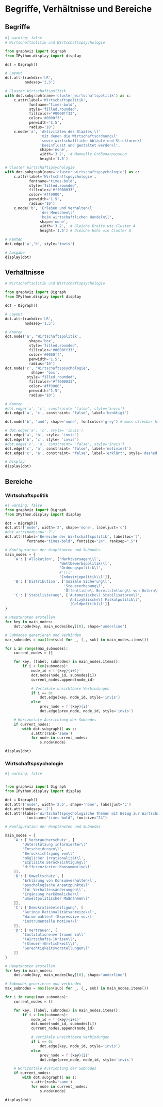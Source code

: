 # Begriffe, Verhältnisse und Bereiche

## Begriffe 

```python
#| warning: false
# Wirtschaftsolitik und Wirtschaftspsychologie

from graphviz import Digraph
from IPython.display import display

dot = Digraph()

# Layout
dot.attr(rankdir='LR',
         nodesep='3,5')

# Cluster Wirtschaftspolitik
with dot.subgraph(name='cluster_wirtschaftspolitik') as c:
    c.attr(label='Wirtschaftspolitik',
           fontname="times-bold", 
           style='filled,rounded',
           fillcolor='#0000ff33',
           color='#0000ff',
           penwidth='1.5',
           radius='10')
    c.node('a', 'Aktivitäten des Staates,\l' 
                'mit denen die Wirtschaftsordnung\l'
                'sowie wirtschaftliche Abläufe und Strukturen\l'
                'beeinflusst und gestaltet werden\l', 
                shape='none',
                width='3.2',  # Manuelle Größenanpassung
                height='1.5') 

# Cluster Wirtschaftspsychologie
with dot.subgraph(name='cluster_wirtschaftspsychologie') as c:
    c.attr(label='Wirtschaftspsychologie',
           fontname="times-bold",
           style='filled,rounded',
           fillcolor='#ff000033',
           color='#ff0000',
           penwidth='1.5',
           radius='10')
    c.node('b', 'Erleben und Verhalten\l'
                'des Menschen\l'
                'beim wirtschaftlichen Handeln\l', 
                shape='none',
                width='3.2',  # Gleiche Breite wie Cluster A
                height='1.5') # Gleiche Höhe wie Cluster A

# Kanten
dot.edge('a','b', style='invis')

# Ausgabe
display(dot)
```
## Verhältnisse 

```python

# Wirtschaftsolitik und Wirtschaftspsychologie

from graphviz import Digraph
from IPython.display import display

dot = Digraph()

# Layout
dot.attr(rankdir='LR',
         nodesep='1,5')

# Knoten
dot.node('a', 'Wirtschaftspolitik',
           shape='box', 
           style='filled,rounded',
           fillcolor='#0000ff33',
           color='#0000ff',
           penwidth='1.5',
           radius='10')
dot.node('c', 'Wirtschaftspsychologie',
            shape= 'box',
          style='filled,rounded',
           fillcolor='#ff000033',
           color='#ff0000',
           penwidth='1.5',
           radius='10')

# Kanten
#dot.edge('a', 'c', constraint= 'false', style='invis')
dot.edge('a', 'c', constraint= 'false', label='benötigt')

dot.node('b', 'und', shape='none', fontcolor='grey') # muss offenbar hier eingefügt werden für Verlauf der Pfeile

# dot.edge('a', 'c', style= 'invis')
dot.edge('a', 'b', style= 'invis')
dot.edge('b', 'c', style= 'invis')
#dot.edge('c', 'a', constraint= 'false', style='invis')
dot.edge('c', 'a', constraint= 'false', label='motiviert')
dot.edge('c', 'a', constraint= 'false', label='erklärt', style='dashed', fontcolor='grey')

# Display
display(dot)

```

## Bereiche 

### Wirtschaftspolitik

```python
#| warning: false
from graphviz import Digraph
from IPython.display import display

dot = Digraph()
dot.attr('node', width='2', shape='none', labeljust='c')
#dot.attr(nodesep='.7')
dot.attr(label='Bereiche der Wirtschaftspolitik', labelloc='t',
          fontname="times-bold", fontsize="24", ranksep=".5")

# Konfiguration der Hauptknoten und Subnodes
main_nodes = {
    'A': ['Allokation', ['Marktversagen\\l',
                         'Wettbewerbspolitik\\l',
                         'Ordnungspolitik\l',
                         #'\\l'
                         'Industriepolitik\\l']],
    'B': ['Distribution', ['Soziale Sicherung\l',
                           'Steuererhebung\l',
                           'Öffentliche\l Bereitstellung\l von Gütern\l']],
    'C': ['Stabilisierung', ['Automatische\l Stabilisatoren\l',
                             'Antizyklische\l Fiskalpolitik\l',
                             '(Geldpolitik)\l']]
}

# Hauptknoten erstellen
for key in main_nodes:
    dot.node(key, main_nodes[key][0], shape='underline')

# Subnodes generieren und verbinden
max_subnodes = max(len(sub) for _, (_, sub) in main_nodes.items())

for i in range(max_subnodes):
    current_nodes = []

    for key, (label, subnodes) in main_nodes.items():
        if i < len(subnodes):
            node_id = f'{key}{i+1}'
            dot.node(node_id, subnodes[i])
            current_nodes.append(node_id)

            # Vertikale unsichtbare Verbindungen
            if i == 0:
                dot.edge(key, node_id, style='invis')
            else:
                prev_node = f'{key}{i}'
                dot.edge(prev_node, node_id, style='invis')

    # Horizontale Ausrichtung der Subnodes
    if current_nodes:
        with dot.subgraph() as s:
            s.attr(rank='same')
            for node in current_nodes:
                s.node(node)

display(dot)
```

### Wirtschaftspsychologie

```python
#| warning: false


from graphviz import Digraph
from IPython.display import display

dot = Digraph()
dot.attr('node', width='2.5', shape='none', labeljust='c')
dot.attr(nodesep='.7')
dot.attr(label='Wirtschaftspsychologische Themen mit Bezug zur Wirtschaftspolitik', labelloc='t',
          fontname="times-bold", fontsize="24")

# Konfiguration der Hauptknoten und Subnodes

main_nodes = {
    'A': ['Verbraucherschutz', [
        'Unterstützung informierter\l'
        'Entscheidungen\l',
        'Berücksichtigung von\l'
        'möglicher Irrationalität\l',
        'Explizite Berücksichtigung\l'
        'differenzierter Konsummotive\l'
    ]],
    'B': ['Umweltschutz', [
        'Erklärung von Konsumverhalten\l',
        'psychologische Ansatzpunkte\l'
        'für Verhaltensänderungen\l',
        'Ergänzung herkömmlicher\l'
        'umweltpolitischer Maßnahmen\l'
    ]],
    'C': ['Demokratiebeteiligung', [
        'Geringe Rationalitätsanreize\\l',
        'Warum wählen? (Expressive vs.\l'
        'instrumentelle Motive)\l'
    ]],
    'D': ['Vertrauen', [
        'Institutionenvertrauen in\l'
        '(Wirtschafts-)Krisen\l',
        '(Steuer-)Ehrlichkeit\\l',
        'Gerechtigkeitsvorstellungen\l'
    ]]
}

# Hauptknoten erstellen
for key in main_nodes:
    dot.node(key, main_nodes[key][0], shape='underline')

# Subnodes generieren und verbinden
max_subnodes = max(len(sub) for _, (_, sub) in main_nodes.items())

for i in range(max_subnodes):
    current_nodes = []

    for key, (label, subnodes) in main_nodes.items():
        if i < len(subnodes):
            node_id = f'{key}{i+1}'
            dot.node(node_id, subnodes[i])
            current_nodes.append(node_id)

            # Vertikale unsichtbare Verbindungen
            if i == 0:
                dot.edge(key, node_id, style='invis')
            else:
                prev_node = f'{key}{i}'
                dot.edge(prev_node, node_id, style='invis')

    # Horizontale Ausrichtung der Subnodes
    if current_nodes:
        with dot.subgraph() as s:
            s.attr(rank='same')
            for node in current_nodes:
                s.node(node)

display(dot)
```